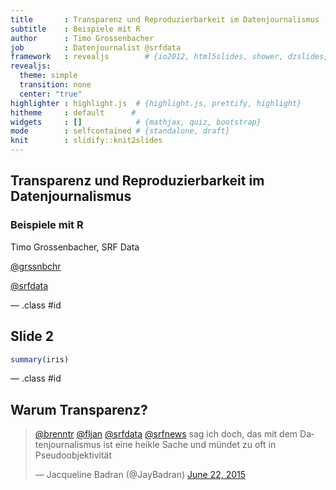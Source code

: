 ```yaml
---
title       : Transparenz und Reproduzierbarkeit im Datenjournalismus
subtitle    : Beispiele mit R
author      : Timo Grossenbacher
job         : Datenjournalist @srfdata
framework   : revealjs        # {io2012, html5slides, shower, dzslides, ...}
revealjs:
  theme: simple
  transition: none
  center: "true"
highlighter : highlight.js  # {highlight.js, prettify, highlight}
hitheme     : default      # 
widgets     : []            # {mathjax, quiz, bootstrap}
mode        : selfcontained # {standalone, draft}
knit        : slidify::knit2slides
---
```


## Transparenz und Reproduzierbarkeit im Datenjournalismus
### Beispiele mit R

Timo Grossenbacher, SRF Data

[@grssnbchr](http://twitter.com/grssnbchr)

[@srfdata](http://twitter.com/srfdata)



--- .class #id 

## Slide 2

```r
summary(iris)
```

--- .class #id 

## Warum Transparenz?

<blockquote class="twitter-tweet" data-conversation="none" data-cards="hidden" data-partner="tweetdeck"><p lang="de" dir="ltr"><a href="https://twitter.com/brenntr">@brenntr</a> <a href="https://twitter.com/fljan">@fljan</a> <a href="https://twitter.com/srfdata">@srfdata</a> <a href="https://twitter.com/srfnews">@srfnews</a> sag ich doch, das mit dem Datenjournalismus ist eine heikle Sache und mündet zu oft in Pseudoobjektivität</p>&mdash; Jacqueline Badran (@JayBadran) <a href="https://twitter.com/JayBadran/status/613021865007820800">June 22, 2015</a></blockquote>
<script async src="//platform.twitter.com/widgets.js" charset="utf-8"></script>


